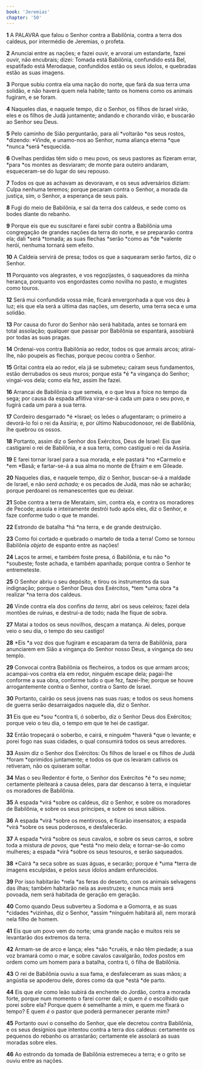 ```yaml
---
book: 'Jeremias'
chapter: '50'
---
```


**1** A PALAVRA que falou o Senhor contra a Babilônia, contra a terra dos caldeus, por intermédio de Jeremias, o profeta.

**2** Anunciai entre as nações; e fazei ouvir, e arvorai um estandarte, fazei ouvir, não encubrais; dizei: Tomada está Babilônia, confundido está Bel, espatifado está Merodaque, confundidos estão os seus ídolos, e quebradas estão as suas imagens.

**3** Porque subiu contra ela uma nação do norte, que fará da sua terra uma solidão, e não haverá quem nela habite; tanto os homens como os animais fugiram, e se foram.

**4** Naqueles dias, e naquele tempo, diz o Senhor, os filhos de Israel virão, eles e os filhos de Judá juntamente; andando e chorando virão, e buscarão ao Senhor seu Deus.

**5** Pelo caminho de Sião perguntarão, para ali *voltarão *os seus rostos, *dizendo: *Vinde, e unamo-nos ao Senhor, numa aliança eterna *que *nunca *será *esquecida.

**6** Ovelhas perdidas têm sido o meu povo, os seus pastores as fizeram errar, *para *os montes as desviaram; de monte para outeiro andaram, esqueceram-se do lugar do seu repouso.

**7** Todos os que as achavam as devoravam, e os seus adversários diziam: Culpa nenhuma teremos; porque pecaram contra o Senhor, a morada da justiça, sim, o Senhor, a esperança de seus pais.

**8** Fugi do meio de Babilônia, e saí da terra dos caldeus, e sede como os bodes diante do rebanho.

**9** Porque eis que eu suscitarei e farei subir contra a Babilônia uma congregação de grandes nações da terra do norte, e se prepararão contra ela; dali *será *tomada; as suas flechas *serão *como as *de *valente herói, nenhuma tornará sem efeito.

**10** A Caldeia servirá de presa; todos os que a saquearam serão fartos, diz o Senhor.

**11** Porquanto vos alegrastes, e vos regozijastes, ó saqueadores da minha herança, porquanto vos engordastes como novilha no pasto, e mugistes como touros.

**12** Será mui confundida vossa mãe, ficará envergonhada a que vos deu à luz; eis que ela será a última das nações, um deserto, uma terra seca e uma solidão.

**13** Por causa do furor do Senhor não será habitada, antes se tornará em total assolação; qualquer que passar por Babilônia se espantará, assobiará por todas as suas pragas.

**14** Ordenai-vos contra Babilônia ao redor, todos os que armais arcos; atirai-lhe, não poupeis as flechas, porque pecou contra o Senhor.

**15** Gritai contra ela ao redor, ela já se submeteu; caíram seus fundamentos, estão derrubados os seus muros; porque esta *é *a vingança do Senhor; vingai-vos dela; como ela fez, assim lhe fazei.

**16** Arrancai de Babilônia o que semeia, e o que leva a foice no tempo da sega; por causa da espada aflitiva virar-se-á cada um para o seu povo, e fugirá cada um para a sua terra.

**17** Cordeiro desgarrado *é *Israel; os leões o afugentaram; o primeiro a devorá-lo foi o rei da Assíria; e, por último Nabucodonosor, rei de Babilônia, lhe quebrou os ossos.

**18** Portanto, assim diz o Senhor dos Exércitos, Deus de Israel: Eis que castigarei o rei de Babilônia, e a sua terra, como castiguei o rei da Assíria.

**19** E farei tornar Israel para a sua morada, e ele pastará *no *Carmelo e *em *Basã; e fartar-se-á a sua alma no monte de Efraim e em Gileade.

**20** Naqueles dias, e naquele tempo, diz o Senhor, buscar-se-á a maldade de Israel, e não _será achada;_ e os pecados de Judá, mas não se acharão; porque perdoarei os remanescentes que eu deixar.

**21** Sobe contra a terra de Merataim, sim, contra ela, e contra os moradores de Pecode; assola e inteiramente destrói tudo após eles, diz o Senhor, e faze conforme tudo o que te mandei.

**22** Estrondo de batalha *há *na terra, e de grande destruição.

**23** Como foi cortado e quebrado o martelo de toda a terra! Como se tornou Babilônia _objeto_ de espanto entre as nações!

**24** Laços te armei, e também foste presa, ó Babilônia, e tu não *o *soubeste; foste achada, e também apanhada; porque contra o Senhor te entremeteste.

**25** O Senhor abriu o seu depósito, e tirou os instrumentos da sua indignação; porque o Senhor Deus dos Exércitos, *tem *uma obra *a realizar *na terra dos caldeus.

**26** Vinde contra ela dos confins _da terra,_ abri os seus celeiros; fazei dela montões de ruínas, e destruí-a de todo; nada lhe fique de sobra.

**27** Matai a todos os seus novilhos, desçam a matança. Ai deles, porque veio o seu dia, o tempo do seu castigo!

**28** *Eis *a voz dos que fugiram e escaparam da terra de Babilônia, para anunciarem em Sião a vingança do Senhor nosso Deus, a vingança do seu templo.

**29** Convocai contra Babilônia os flecheiros, a todos os que armam arcos; acampai-vos contra ela em redor, ninguém escape dela; pagai-lhe conforme a sua obra, conforme tudo o que fez, fazei-lhe; porque se houve arrogantemente contra o Senhor, contra o Santo de Israel.

**30** Portanto, cairão os seus jovens nas suas ruas; e todos os seus homens de guerra serão desarraigados naquele dia, diz o Senhor.

**31** Eis que eu *sou *contra ti, ó soberbo, diz o Senhor Deus dos Exércitos; porque veio o teu dia, o tempo em que te hei de castigar.

**32** Então tropeçará o soberbo, e cairá, e ninguém *haverá *que o levante; e porei fogo nas suas cidades, o qual consumirá todos os seus arredores.

**33** Assim diz o Senhor dos Exércitos: Os filhos de Israel e os filhos de Judá *foram *oprimidos juntamente; e todos os que os levaram cativos os retiveram, não os quiseram soltar.

**34** Mas o seu Redentor é forte, o Senhor dos Exércitos *é *o seu nome; certamente pleiteará a causa deles, para dar descanso à terra, e inquietar os moradores de Babilônia.

**35** A espada *virá *sobre os caldeus, diz o Senhor, e sobre os moradores de Babilônia, e sobre os seus príncipes, e sobre os seus sábios.

**36** A espada *virá *sobre os mentirosos, e ficarão insensatos; a espada *virá *sobre os seus poderosos, e desfalecerão.

**37** A espada *virá *sobre os seus cavalos, e sobre os seus carros, e sobre toda a mistura _de povos,_ que *está *no meio dela; e tornar-se-ão como mulheres; a espada *virá *sobre os seus tesouros, e serão saqueados.

**38** *Cairá *a seca sobre as suas águas, e secarão; porque é *uma *terra de imagens esculpidas, e pelos _seus_ ídolos andam enfurecidos.

**39** Por isso habitarão *nela *as feras do deserto, com os animais selvagens das ilhas; também habitarão nela as avestruzes; e nunca mais será povoada, nem será habitada de geração em geração.

**40** Como quando Deus subverteu a Sodoma e a Gomorra, e as suas *cidades *vizinhas, diz o Senhor, *assim *ninguém habitará ali, nem morará nela filho de homem.

**41** Eis que um povo vem do norte; uma grande nação e muitos reis se levantarão dos extremos da terra.

**42** Armam-se de arco e lança; eles *são *cruéis, e não têm piedade; a sua voz bramará como o mar, e sobre cavalos cavalgarão, _todos_ postos em ordem como um homem para a batalha, contra ti, ó filha de Babilônia.

**43** O rei de Babilônia ouviu a sua fama, e desfaleceram as suas mãos; a angústia se apoderou dele, dores como da que *está *de parto.

**44** Eis que _ele_ como leão subirá da enchente do Jordão, contra a morada forte, porque num momento o farei correr dali; e quem _é_ o escolhido que porei sobre ela? Porque quem é semelhante a mim, e quem me fixará o tempo? E quem _é_ o pastor que poderá permanecer perante mim?

**45** Portanto ouvi o conselho do Senhor, que ele decretou contra Babilônia, e os seus desígnios que intentou contra a terra dos caldeus: certamente os pequenos do rebanho os arrastarão; certamente ele assolará as suas moradas sobre eles.

**46** Ao estrondo da tomada de Babilônia estremeceu a terra; e o grito se ouviu entre as nações.
